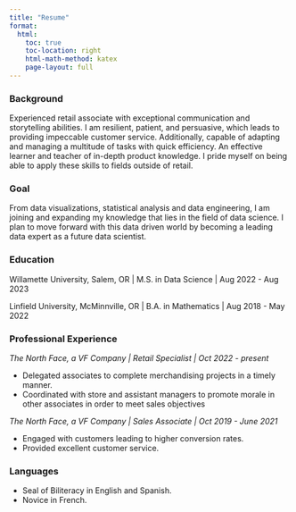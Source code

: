 ```yaml
---
title: "Resume"
format:
  html:
    toc: true
    toc-location: right
    html-math-method: katex
    page-layout: full
---
```


### Background

Experienced retail associate with exceptional communication and storytelling abilities. I am resilient, patient, and persuasive, which leads to providing impeccable customer service. Additionally, capable of adapting and managing a multitude of tasks with quick efficiency. An effective learner and teacher of in-depth product knowledge. I pride myself on being able to apply these skills to fields outside of retail.

### Goal

From data visualizations, statistical analysis and data engineering, I am joining and expanding my knowledge that lies in the field of data science. I plan to move forward with this data driven world by becoming a leading data expert as a future data scientist.

### Education

Willamette University, Salem, OR \| M.S. in Data Science \| Aug 2022 - Aug 2023

Linfield University, McMinnville, OR \| B.A. in Mathematics \| Aug 2018 - May 2022

### Professional Experience

*The North Face, a VF Company \| Retail Specialist \| Oct 2022 - present*

-   Delegated associates to complete merchandising projects in a timely manner.
-   Coordinated with store and assistant managers to promote morale in other associates in order to meet sales objectives

*The North Face, a VF Company \| Sales Associate \| Oct 2019 - June 2021*

-   Engaged with customers leading to higher conversion rates.
-   Provided excellent customer service.

### Languages

-   Seal of Biliteracy in English and Spanish.
-   Novice in French.
